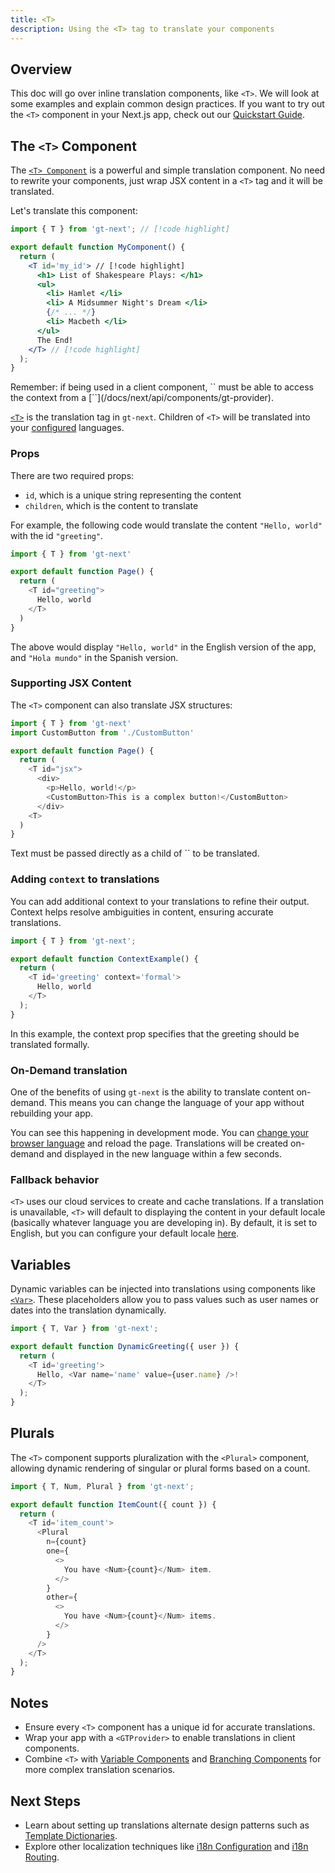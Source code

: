 ```yaml
---
title: <T>
description: Using the <T> tag to translate your components
---
```


## Overview

This doc will go over inline translation components, like `<T>`.
We will look at some examples and explain common design practices.
If you want to try out the `<T>` component in your Next.js app, check out our [Quickstart Guide](/docs/next/tutorials/quickstart).

## The `<T>` Component

The [`<T> Component`](/docs/next/api/components/t) is a powerful and simple translation component.
No need to rewrite your components, just wrap JSX content in a `<T>` tag and it will be translated.

Let's translate this component:

```jsx title="src/components/MyComponent.js" copy
import { T } from 'gt-next'; // [!code highlight]

export default function MyComponent() {
  return (
    <T id='my_id'> // [!code highlight]
      <h1> List of Shakespeare Plays: </h1>
      <ul>
        <li> Hamlet </li>
        <li> A Midsummer Night's Dream </li>
        {/* ... */}
        <li> Macbeth </li>
      </ul>
      The End!
    </T> // [!code highlight]
  );
}
```

<Callout type="info">
    Remember: if being used in a client component, `<T>` must be able to access the context from a [`<GTProvider>`](/docs/next/api/components/gt-provider).
</Callout>

[`<T>`](/docs/next/api/components/t) is the translation tag in `gt-next`.
Children of `<T>` will be translated into your [configured](/docs/next/reference/i18n-configuration) languages.

### Props

There are two required props:

- `id`, which is a unique string representing the content
- `children`, which is the content to translate

For example, the following code would translate the content `"Hello, world"` with the id `"greeting"`.

```javascript copy
import { T } from 'gt-next'

export default function Page() {
  return (
    <T id="greeting">
      Hello, world
    </T>
  )
}
```

The above would display `"Hello, world"` in the English version of the app, and `"Hola mundo"` in the Spanish version.

### Supporting JSX Content

The `<T>` component can also translate JSX structures:

```javascript copy
import { T } from 'gt-next'
import CustomButton from './CustomButton'

export default function Page() {
  return (
    <T id="jsx">
      <div>
        <p>Hello, world!</p>
        <CustomButton>This is a complex button!</CustomButton>
      </div>
    <T>
  )
}
```

<Callout type="warn">
    Text must be passed directly as a child of `<T>` to be translated.
</Callout>

### Adding `context` to translations

You can add additional context to your translations to refine their output.
Context helps resolve ambiguities in content, ensuring accurate translations.

```javascript copy
import { T } from 'gt-next';

export default function ContextExample() {
  return (
    <T id='greeting' context='formal'>
      Hello, world
    </T>
  );
}
```

In this example, the context prop specifies that the greeting should be translated formally.

### On-Demand translation

One of the benefits of using `gt-next` is the ability to translate content on-demand.
This means you can change the language of your app without rebuilding your app.

You can see this happening in development mode.
You can [change your browser language](https://support.google.com/chrome/answer/173424) and reload the page.
Translations will be created on-demand and displayed in the new language within a few seconds.

### Fallback behavior

`<T>` uses our cloud services to create and cache translations.
If a translation is unavailable, `<T>` will default to displaying the content in your default locale (basically whatever language you are developing in).
By default, it is set to English, but you can configure your default locale [here](/docs/next/reference/i18n-configuration).

## Variables

Dynamic variables can be injected into translations using components like [`<Var>`](/docs/next/api/components/var).
These placeholders allow you to pass values such as user names or dates into the translation dynamically.

```javascript copy
import { T, Var } from 'gt-next';

export default function DynamicGreeting({ user }) {
  return (
    <T id='greeting'>
      Hello, <Var name='name' value={user.name} />!
    </T>
  );
}
```

## Plurals

The `<T>` component supports pluralization with the `<Plural>` component, allowing dynamic rendering of singular or plural forms based on a count.

```javascript copy
import { T, Num, Plural } from 'gt-next';

export default function ItemCount({ count }) {
  return (
    <T id='item_count'>
      <Plural
        n={count}
        one={
          <>
            You have <Num>{count}</Num> item.
          </>
        }
        other={
          <>
            You have <Num>{count}</Num> items.
          </>
        }
      />
    </T>
  );
}
```

## Notes

- Ensure every `<T>` component has a unique id for accurate translations.
- Wrap your app with a `<GTProvider>` to enable translations in client components.
- Combine `<T>` with [Variable Components](/docs/next/reference/using-variable-components) and [Branching Components](/docs/next/reference/using-branching-components) for more complex translation scenarios.

## Next Steps

- Learn about setting up translations alternate design patterns such as [Template Dictionaries](/docs/next/reference/dictionaries/dictionaries).
- Explore other localization techniques like [i18n Configuration](/docs/next/reference/i18n-configuration) and [i18n Routing](/docs/next/guides/i18n-routing).

